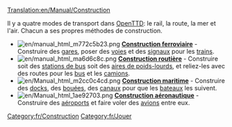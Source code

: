 [[Translation:en/Manual/Construction]]
{{fr/Table des matières}}

Il y a quatre modes de transport dans [[fr/Manual/OpenTTD|OpenTTD]]: le rail, la route, la mer et l'air. Chacun a ses propres méthodes de construction.

*[[File:en/manual html m772c5b23.png]] '''[[fr/Manual/Construction Ferroviaire|Construction ferroviaire]]''' - Construire des [[fr/Manual/Gares ferroviaires|gares]], poser des [[fr/Manual/Construction de voies|voies]] et des [[fr/Manual/Signaux|signaux]] pour les [[fr/Manual/Trains|trains]].
*[[File:en/manual html ma6d6c8c.png]] '''[[fr/Manual/Construction Routière|Construction routière]]''' - Construire soit des [[fr/Manual/Aire de chargement#Zone de chargement de bus|stations de bus]] soit des [[fr/Manual/Aire de chargement#Zone de chargement de poids-lourds|aires de poids-lourds]], et reliez-les avec des routes pour les [[fr/Manual/Base Set/Road Vehicles/Bus|bus]] et les [[fr/Manual/Véhicules Routiers|camions]].
*[[File:en/Manual html m2cc0c4cd.png]] '''[[fr/Manual/Construction Maritime|Construction maritime]]''' - Construire des [[fr/Docks|docks]], des [[fr/Manual/Points de contrôle|bouées]], des [[fr/Docks|canaux]] pour que les [[fr/Manual/Bateaux|bateaux]] les suivent.
*[[File:en/Manual html 1ae92703.png]] '''[[fr/Manual/Construction Aéroportuaire|Construction aéronautique]]''' - Construire des [[fr/Manual/Aéroports|aéroports]] et faire voler des [[fr/Manual/Avions|avions]] entre eux.

[[Category:fr/Construction]]
[[Category:fr/Jouer]]